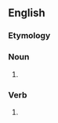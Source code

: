 ==English==

===Etymology===
{{prefix|en|dis|favor}}

===Noun===
{{en-noun}}

# {{alternative spelling of|disfavour|from=US|lang=en}}

===Verb===
{{en-verb}}

# {{alternative spelling of|disfavour|from=US|lang=en}}